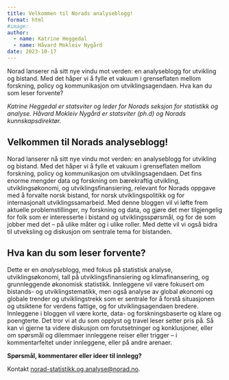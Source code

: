 ```yaml
---
title: Velkommen til Norads analyseblogg!
format: html
#image: 
author: 
  - name: Katrine Heggedal
  - name: Håvard Mokleiv Nygård
date: 2023-10-17
---
```

Norad lanserer nå sitt nye vindu mot verden: en analyseblogg for utvikling og bistand. Med det håper vi å fylle et vakuum i grenseflaten mellom forskning, policy og kommunikasjon om utviklingsagendaen. Hva kan du som leser forvente?

*Katrine Heggedal er statsviter og leder for Norads seksjon for statistikk og analyse. Håvard Mokleiv Nygård er statsviter (ph.d) og Norads kunnskapsdirektør.*

## Velkommen til Norads analyseblogg!

Norad lanserer nå sitt nye vindu mot verden: en analyseblogg for utvikling og bistand. Med det håper vi å fylle et vakuum i grenseflaten mellom forskning, policy og kommunikasjon om utviklingsagendaen. Det fins enorme mengder data og forskning om bærekraftig utvikling, utviklingsøkonomi, og utviklingsfinansiering, relevant for Norads oppgave med å forvalte norsk bistand, for norsk utviklingspolitikk og for internasjonalt utviklingssamarbeid. Med denne bloggen vil vi løfte frem aktuelle problemstillinger, ny forskning og data, og gjøre det mer tilgjengelig for folk som er interesserte i bistand og utviklingsspørsmål, og for de som jobber med det -- på ulike måter og i ulike roller. Med dette vil vi også bidra til utveksling og diskusjon om sentrale tema for bistanden.

## Hva kan du som leser forvente?

Dette er en *analyse*blogg, med fokus på statistisk analyse, utviklingsøkonomi, tall på utviklingsfinansiering og klimafinansering, og grunnleggende økonomisk statistikk. Innleggene vil være fokusert om bistands- og utviklingstematikk, men også analyse av global økonomi og globale trender og utviklingstrekk som er sentrale for å forstå situasjonen og utsiktene for verdens fattige, og for utviklingsagendaen bredere. Innleggene i bloggen vil være korte, data- og forskningsbaserte og klare og poengterte. Det tror vi at du som opplyst og travel leser setter pris på. Så kan vi gjerne ta videre diskusjon om forutsetninger og konklusjoner, eller om spørsmål og dilemmaer innleggene reiser eller trigger -- i kommentarfeltet under innleggene, eller på andre arenaer.

**Spørsmål, kommentarer eller ideer til innlegg?**

Kontakt [norad-statistikk.og.analyse\@norad.no](mailto:norad-statistikk.og.analyse@norad.no).
